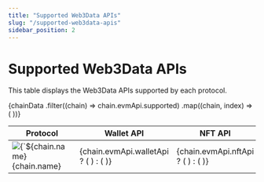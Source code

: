 ```yaml
---
title: "Supported Web3Data APIs"
slug: "/supported-web3data-apis"
sidebar_position: 2
---
```



# Supported Web3Data APIs

This table displays the Web3Data APIs supported by each protocol.

<div className="supported-web3data-apis-table">
  <table>
    <thead>
      <tr>
        <th>Protocol</th>
        <th>Wallet API</th>
        <th>NFT API</th>
        <th>Token API</th>
        <th>DeFi API</th>
        <th>Entity API</th>
        <th>Blockchain API</th>
        <th>Profitability API</th>
        <th>Token Prices</th>
        <th>NFT Trades</th>
        <th>NFT Trade Prices</th>
        <th>NFT Floor Prices</th>
        <th>Internal Transactions</th>
      </tr>
    </thead>
    <tbody>
      {chainData
        .filter((chain) => chain.evmApi.supported)
        .map((chain, index) => (
          <tr key={index}>
            <td>
              <div style={{ display: "flex", alignItems: "center" }}>
                <img
                  src={chain.logo}
                  alt={`${chain.name} logo`}
                  style={{ width: "20px", height: "20px", marginRight: "8px" }}
                />
                {chain.name}
              </div>
            </td>
            <td>
              {chain.evmApi.walletApi ? (
                <SupportedIcon />
              ) : (
                <UnsupportedIcon reason="Wallet API not supported" />
              )}
            </td>
            <td>
              {chain.evmApi.nftApi ? (
                <SupportedIcon />
              ) : (
                <UnsupportedIcon reason="NFT API not supported" />
              )}
            </td>
            <td>
              {chain.evmApi.tokenApi ? (
                <SupportedIcon />
              ) : (
                <UnsupportedIcon reason="Token API not supported" />
              )}
            </td>
            <td>
              {chain.evmApi.defiApi ? (
                <SupportedIcon />
              ) : (
                <UnsupportedIcon reason="DeFi API not supported" />
              )}
            </td>
            <td>
              {chain.evmApi.entityApi ? (
                <SupportedIcon />
              ) : (
                <UnsupportedIcon reason="Entity API not supported" />
              )}
            </td>
            <td>
              {chain.evmApi.blockchainApi ? (
                <SupportedIcon />
              ) : (
                <UnsupportedIcon reason="Blockchain API not supported" />
              )}
            </td>
            <td>
              {chain.evmApi.pnlApi ? (
                <SupportedIcon />
              ) : (
                <UnsupportedIcon reason="Profitability API not supported" />
              )}
            </td>
            <td>
              {chain.evmApi.tokenPrices ? (
                <SupportedIcon />
              ) : (
                <UnsupportedIcon reason="Token Prices not supported" />
              )}
            </td>
            <td>
              {chain.evmApi.nftTrades ? (
                <SupportedIcon />
              ) : (
                <UnsupportedIcon reason="NFT Trades not supported" />
              )}
            </td>
            <td>
              {chain.evmApi.nftPrices ? (
                <SupportedIcon />
              ) : (
                <UnsupportedIcon reason="NFT Trade Prices not supported" />
              )}
            </td>
            <td>
              {chain.evmApi.nftFloorPrices ? (
                <SupportedIcon />
              ) : (
                <UnsupportedIcon reason="NFT Floor Prices not supported" />
              )}
            </td>
            <td>
              {chain.evmApi.internalTxs ? (
                <SupportedIcon />
              ) : (
                <UnsupportedIcon reason="Internal transactions not supported" />
              )}
            </td>
          </tr>
        ))}
    </tbody>
  </table>
</div>
